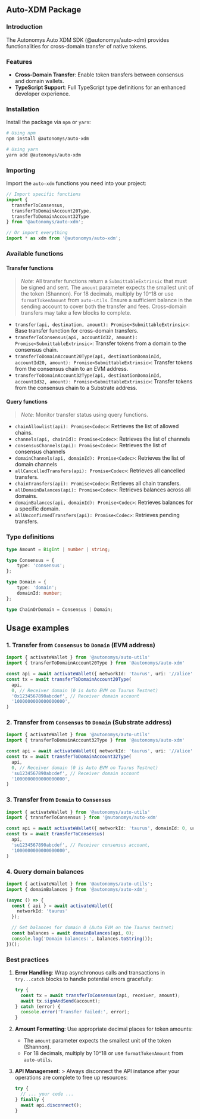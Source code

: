 ## Auto-XDM Package

### Introduction

The Autonomys Auto XDM SDK (@autonomys/auto-xdm) provides functionalities for cross-domain transfer of native tokens.

### Features

- **Cross-Domain Transfer**: Enable token transfers between consensus and domain wallets.
- **TypeScript Support**: Full TypeScript type definitions for an enhanced developer experience.

### Installation

Install the package via `npm` or `yarn`:

```bash
# Using npm
npm install @autonomys/auto-xdm

# Using yarn
yarn add @autonomys/auto-xdm
```

### Importing

Import the `auto-xdm` functions you need into your project:

```typescript
// Import specific functions
import { 
  transferToConsensus,
  transferToDomainAccount20Type,
  transferToDomainAccount32Type 
} from '@autonomys/auto-xdm';

// Or import everything
import * as xdm from '@autonomys/auto-xdm';
```

### Available functions

#### Transfer functions

> *Note:* All transfer functions return a `SubmittableExtrinsic` that must be signed and sent. The `amount` parameter expects the smallest unit of the token (Shannon). For 18 decimals, multiply by 10^18 or use `formatTokenAmount` from `auto-utils`. Ensure a sufficient balance in the sending account to cover both the transfer and fees. Cross-domain transfers may take a few blocks to complete.

- `transfer(api, destination, amount): Promise<SubmittableExtrinsic>`: Base transfer function for cross-domain transfers.
- `transferToConsensus(api, accountId32, amount): Promise<SubmittableExtrinsic>`: Transfer tokens from a domain to the consensus chain.
- `transferToDomainAccount20Type(api, destinationDomainId, accountId20, amount): Promise<SubmittableExtrinsic>`: Transfer tokens from the consensus chain to an EVM address.
- `transferToDomainAccount32Type(api, destinationDomainId, accountId32, amount): Promise<SubmittableExtrinsic>`: Transfer tokens from the consensus chain to a Substrate address.

#### Query functions

> *Note:* Monitor transfer status using query functions.

- `chainAllowlist(api): Promise<Codec>`: Retrieves the list of allowed chains.
- `channels(api, chainId): Promise<Codec>`: Retrieves the list of channels
- `consensusChannels(api): Promise<Codec>`: Retrieves the list of consensus channels
- `domainChannels(api, domainId): Promise<Codec>`: Retrieves the list of domain channels
- `allCancelledTransfers(api): Promise<Codec>`: Retrieves all cancelled transfers.
- `chainTransfers(api): Promise<Codec>`: Retrieves all chain transfers.
- `allDomainBalances(api): Promise<Codec>`: Retrieves balances across all domains.
- `domainBalances(api, domainId): Promise<Codec>`: Retrieves balances for a specific domain.
- `allUnconfirmedTransfers(api): Promise<Codec>`: Retrieves pending transfers. 

### Type definitions

```typescript
type Amount = BigInt | number | string;

type Consensus = {
    type: 'consensus';
};

type Domain = {
    type: 'domain';
    domainId: number;
};

type ChainOrDomain = Consensus | Domain;
```

## Usage examples

### 1. Transfer from `Consensus` to `Domain` (EVM address)

```typescript
import { activateWallet } from '@autonomys/auto-utils'
import { transferToDomainAccount20Type } from '@autonomys/auto-xdm'

const api = await activateWallet({ networkId: 'taurus', uri: '//alice' })
const tx = await transferToDomainAccount20Type(
  api,
  0, // Receiver domain (0 is Auto EVM on Taurus Testnet)
  '0x1234567890abcdef', // Receiver domain account
  '1000000000000000000',
)

```

### 2. Transfer from `Consensus` to `Domain` (Substrate address)

```typescript
import { activateWallet } from '@autonomys/auto-utils'
import { transferToDomainAccount32Type } from '@autonomys/auto-xdm'

const api = await activateWallet({ networkId: 'taurus', uri: '//alice' })
const tx = await transferToDomainAccount32Type(
  api,
  0, // Receiver domain (0 is Auto EVM on Taurus Testnet)
  'su1234567890abcdef', // Receiver domain account
  '1000000000000000000',
)
```

### 3. Transfer from `Domain` to `Consensus`

```typescript
import { activateWallet } from '@autonomys/auto-utils'
import { transferToConsensus } from '@autonomys/auto-xdm'

const api = await activateWallet({ networkId: 'taurus', domainId: 0, uri: '//alice' })
const tx = await transferToConsensus(
  api,
  'su1234567890abcdef', // Receiver consensus account,
  '1000000000000000000',
)
```

### 4. Query domain balances

```typescript
import { activateWallet } from '@autonomys/auto-utils';
import { domainBalances } from '@autonomys/auto-xdm';

(async () => {
  const { api } = await activateWallet({ 
    networkId: 'taurus' 
  });

  // Get balances for domain 0 (Auto EVM on the Taurus testnet)
  const balances = await domainBalances(api, 0);
  console.log('Domain balances:', balances.toString());
})();
```

### Best practices

1. **Error Handling**: Wrap asynchronous calls and transactions in `try...catch` blocks to handle potential errors gracefully:
   ```typescript
   try {
     const tx = await transferToConsensus(api, receiver, amount);
     await tx.signAndSend(account);
   } catch (error) {
     console.error('Transfer failed:', error);
   }
   ```

2. **Amount Formatting**: Use appropriate decimal places for token amounts:
   - The `amount` parameter expects the smallest unit of the token (Shannon).
   - For 18 decimals, multiply by 10^18 or use `formatTokenAmount` from `auto-utils`.

3. **API Management**: > Always disconnect the API instance after your operations are complete to free up resources:
   ```typescript
   try {
     // ... your code ...
   } finally {
     await api.disconnect();
   }
   ```
